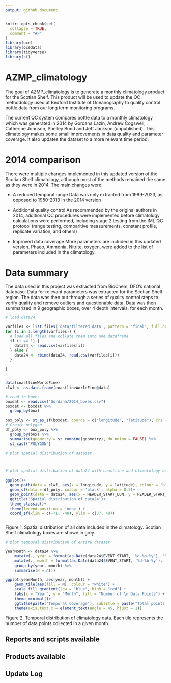 ```yaml
---
output: github_document
---
```


<!-- README.md is generated from README.Rmd. Please edit that file -->

```r
knitr::opts_chunk$set(
  collapse = TRUE,
  comment = "#>"
)
library(oce)
library(ocedata)
library(tidyverse)
library(sf)
```

# AZMP_climatology

<!-- badges: start -->
<!-- badges: end -->

The goal of AZMP_climatology is to generate a monthly climatology product
for the Scotian Shelf. This product will be used to update the QC methodology 
used at Bedford Institute of Oceanography to quality control bottle data from
our long term monitoring programs. 

The current QC system compares bottle data to a monthly climatology which was 
generated in 2014 by Gordana Lazin, Andrew Cogswell, Catherine Johnson, 
Shelley Bond and Jeff Jackson (unpublished). This climatology makes some small 
improvements in data quality and parameter coverage. It also updates the dataset
to a more relevant time period. 

# 2014 comparison

There were multiple changes implemented in this updated version of the Scotian
Shelf climatology, although most of the methods remained the same as they were
in 2014. The main changes were:

- A reduced temporal range
        Data was only extracted from 1999-2023, as opposed to 1950-2013 in the 2014 version

- Additional quality control
        As recommended by the original authors in 2014, additional QC procedures
        were implemented before climatology calculations were performed, including 
        stage 2 testing from the IML QC protocol (range testing, comparitive 
        measurements, constant profile, replicate variation, and others)

- Improved data coverage
        More parameters are included in this updated version. Phaeo, Ammonia, 
        Nitrite, oxygen, were added to the list of parameters included in the
        climatology.
        


# Data summary

The data used in this project was extracted from BioChem, DFO's national database. 
Data for relevant parameters was extracted for the Scotian Shelf region. The data
was then put through a series of quality control steps to verify quality and remove
outliers and questionable data. Data was then summarized in 9 geographic boxes, 
over 4 depth intervals, for each month. 


```r
# load data24

varfiles <- list.files('data/filtered_data', pattern = 'final', full.names = TRUE)
for (i in 1:length(varfiles)) {
  # load all files and collate them into one dataframe
  if (i == 1) {
    data24 <- read.csv(varfiles[i])
  } else {
    data24 <- rbind(data24, read.csv(varfiles[i]))
  }
  
}


data(coastlineWorldFine)
clwf <- as.data.frame(coastlineWorldFine@data)

# read in boxes
boxdat <- read.csv("Gordana/2014_boxes.csv")
boxdat <- boxdat %>%
  group_by(box)

box_poly <- st_as_sf(boxdat, coords = c("longitude", "latitude"), crs = 4326)
# Create polygon
df_poly <- box_poly %>%
  group_by(box) %>%
  summarise(geometry = st_combine(geometry), do_union = FALSE) %>%
  st_cast("POLYGON")

```


```r

# plot spatial distribution of dataset



# plot spatial distribution of data24 with coastline and climatology boxes

ggplot()+
  geom_path(data = clwf, aes(x = longitude, y = latitude), colour = 'black', fill = 'grey')+
  geom_sf(data = df_poly, colour = 'black', alpha = 0.5)+
  geom_point(data = data24, aes(x = HEADER_START_LON, y = HEADER_START_LAT), colour = 'darkblue', alpha = 0.1)+
  ggtitle('Spatial distribution of data24')+
  theme_classic()+
  theme(legend.position = 'none') +
  coord_sf(xlim = c(-71, -48), ylim = c(37, 48))



```

Figure 1. Spatial distribution of all data included in the climatology. Scotian 
Shelf climatology boxes are shown in grey.


```r

# plot temporal distribution of entire dataset

yearMonth <- data24 %>%
    mutate(., year = format(as.Date(data24$EVENT_START, '%d-%b-%y'), '%Y')) %>%
    mutate(., month = format(as.Date(data24$EVENT_START, '%d-%b-%y'), '%b')) %>%
    group_by(year, month) %>%
    summarise(N = n())
  
ggplot(yearMonth, aes(year, month)) +
    geom_tile(aes(fill = N), colour = "white") +
    scale_fill_gradient(low = "blue", high = "red") +
    labs(x = "Year", y = "Month", fill = "Number of \n Data Points") +
    theme_minimal()+
    ggtitle(paste("Temporal coverage"), subtitle = paste("Total points: ", sum(yearMonth$N)))+
    theme(axis.text.x = element_text(angle = 45, hjust = 1))

```

Figure 2. Temporal distribution of climatology data. Each tile represents the 
number of data points collected in a given month. 


## Reports and scripts available


## Products available


## Update Log



